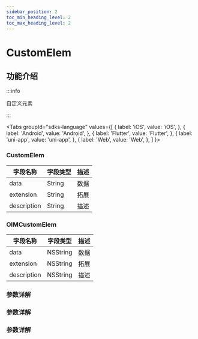 ```yaml
---
sidebar_position: 2
toc_min_heading_level: 2
toc_max_heading_level: 2
---
```


# CustomElem

## 功能介绍

:::info

自定义元素

:::

<Tabs
groupId="sdks-language"
values={[
{ label: 'iOS', value: 'iOS', },
{ label: 'Android', value: 'Android', },
{ label: 'Flutter', value: 'Flutter', },
{ label: 'uni-app', value: 'uni-app', },
{ label: 'Web', value: 'Web', },
]
}>

<TabItem value="Flutter">

### CustomElem

| 字段名称    | 字段类型 | 描述 |
| ----------- | -------- | ---- |
| data        | String   | 数据 |
| extension   | String   | 拓展 |
| description | String   | 描述 |

</TabItem>

<TabItem value="iOS">

### OIMCustomElem

| 字段名称    | 字段类型 | 描述 |
| ----------- | -------- | ---- |
| data        | NSString | 数据 |
| extension   | NSString | 拓展 |
| description | NSString | 描述 |

</TabItem>

<TabItem value="Android">

### 参数详解

</TabItem>

<TabItem value="Web">

### 参数详解

</TabItem>

<TabItem value="uni-app">

### 参数详解

</TabItem>

</Tabs>
